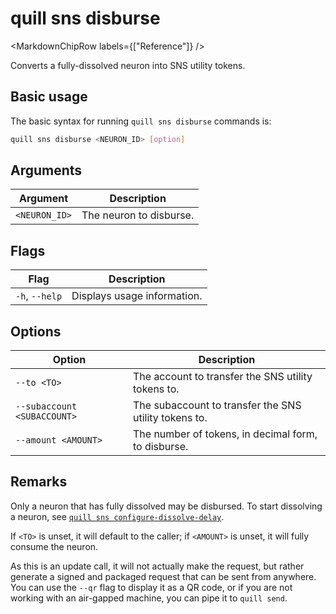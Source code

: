 
# quill sns disburse

<MarkdownChipRow labels={["Reference"]} />

Converts a fully-dissolved neuron into SNS utility tokens.

## Basic usage

The basic syntax for running `quill sns disburse` commands is:

```bash
quill sns disburse <NEURON_ID> [option]
```

## Arguments

| Argument      | Description             |
|---------------|-------------------------|
| `<NEURON_ID>` | The neuron to disburse. |

## Flags

| Flag           | Description                 |
|----------------|-----------------------------|
| `-h`, `--help` | Displays usage information. |

## Options

| Option                      | Description                                           |
|-----------------------------|-------------------------------------------------------|
| `--to <TO>`                 | The account to transfer the SNS utility tokens to.    |
| `--subaccount <SUBACCOUNT>` | The subaccount to transfer the SNS utility tokens to. |
| `--amount <AMOUNT>`         | The number of tokens, in decimal form, to disburse.   |

## Remarks

Only a neuron that has fully dissolved may be disbursed. To start dissolving a neuron, see [`quill sns configure-dissolve-delay`].

If `<TO>` is unset, it will default to the caller; if `<AMOUNT>` is unset, it will fully consume the neuron.

As this is an update call, it will not actually make the request, but rather generate a signed and packaged request that can be sent from anywhere. You can use the `--qr` flag to display it as a QR code, or if you are not working with an air-gapped machine, you can pipe it to `quill send`.

[`quill sns configure-dissolve-delay`]: quill-sns-configure-dissolve-delay.md

